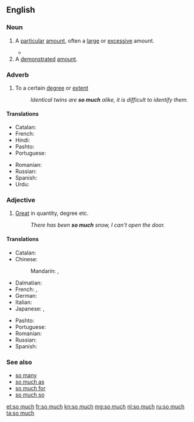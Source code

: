 ==English==

===Noun===
{{en-noun|head=[[so]] [[much]]|-}}

# A [[particular]] [[amount]], often a [[large]] or [[excessive]] amount.
#: {{ux|en|How could you eat '''so much'''?}}
#: {{ux|en|There is only '''so much''' you can remember.}}
#* {{quote-book|year=1913|author={{w|Joseph C. Lincoln}}|chapter=13
|title=[http://openlibrary.org/works/OL5535161W Mr. Pratt's Patients]
|passage=We tiptoed into the house, up the stairs and along the hall into the room where the Professor had been spending '''so much''' of his time.}}
# A [[demonstrated]] [[amount]].
#: {{ux|en|'''"So much'''", he replied, sprinkling a small pile of the powder on the table.}}

===Adverb===
{{en-adv|-}}

# To a certain [[degree]] or [[extent]]
#: ''Identical twins are '''so much''' alike, it is difficult to identify them.''

====Translations====
{{trans-top|to a certain degree or extent}}
* Catalan: {{t|ca|tant}}
* French: {{t+|fr|tellement}}
* Hindi: {{t|hi|इतना|tr=itnā|sc=Deva}}
* Pashto: {{t+|ps|دومره|tr=domra}}
* Portuguese: {{t+|pt|tão}}
{{trans-mid}}
* Romanian: {{t|ro|foarte mult}}
* Russian: {{t+|ru|настолько|tr=nastól'ko|sc=Cyrl}}
* Spanish: {{t+|es|tanto|m}}
* Urdu: {{t+|ur|اتنا|tr=itnā|sc=ur-Arab}}
{{trans-bottom}}

===Adjective===
{{en-adj|-}}

# [[great|Great]] in quantity, degree etc.
#: ''There has been '''so much''' snow, I can't open the door.''

====Translations====
{{trans-top|great in quantity or degree}}
* Catalan: {{t|ca|tant}}
* Chinese:
*: Mandarin: {{t|cmn|這麼多|sc=Hani}}, {{t|cmn|这么多|tr=zhème duō|sc=Hani}}
* Dalmatian: {{t|dlm|tuant}}
* French: {{t+|fr|tant}}, {{t+|fr|tellement}}
* German: {{t+|de|soviel}}
* Italian: {{t+|it|tanto}}
* Japanese: {{t|ja|そんなに|tr=sonna-ni|sc=Jpan}}, {{t|ja|それほど|tr=sore-hodo|sc=Jpan}}
{{trans-mid}}
* Pashto: {{t+|ps|دومره|tr=domra}}
* Portuguese: {{t+|pt|tanto|m}}
* Romanian: {{t+|ro|atât}}
* Russian: {{t+|ru|столько|tr=stól'ko|sc=Cyrl}}
* Spanish: {{t+|es|tanto|m}}
{{trans-bottom}}

===See also===
* [[so many]]
* [[so much as]]
* [[so much for]]
* [[so much so]]

[[et:so much]]
[[fr:so much]]
[[kn:so much]]
[[mg:so much]]
[[nl:so much]]
[[ru:so much]]
[[ta:so much]]